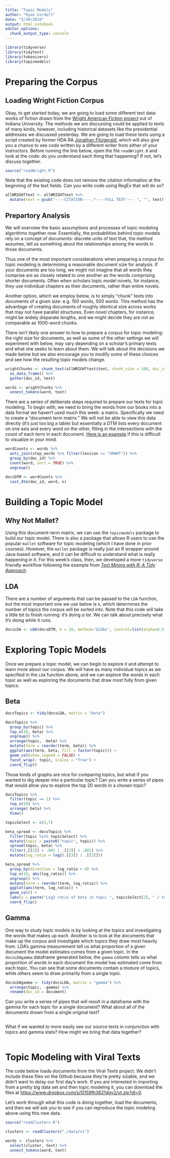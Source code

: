 ```yaml
---
title: "Topic Models"
author: "Ryan Cordell"
date: "5/30/2019"
output: html_notebook
editor_options: 
  chunk_output_type: console
---
```


```r

library(tidyverse)
library(tidytext)
library(tokenizers)
library(topicmodels)

```

# Preparing the Corpus

## Loading Wright Fiction Corpus

Okay, to get started today, we are going to load some different text data: works of fiction drawn from the [Wright American Fiction project](http://webapp1.dlib.indiana.edu/TEIgeneral/projectinfo.do?brand=wright) out of Indiana University. The methods we are discussing could be applied to texts of many kinds, however, including historical datasets like the presidential addresses we discussed yesterday. We are going to load these texts using a script created by former HDA RA [Jonathan Fitzgerald](http://jonathandfitzgerald.com/), which will also give you a chance to see code written by a different writer from either of your instructors. Before running the line below, open the file `readWright.R` and look at the code: do you understand each thing that happening? If not, let's discuss together. 

```r

source("readWright.R")

```

Note that the existing code does not remove the citation information at the beginning of the text fields. Can you write code using RegEx that will do so?

```r

allWRIGHTtext <- allWRIGHTtext %>%
  mutate(text = gsub("----CITATION----.*----FULL TEXT---- ", "", text))

```

## Prepartory Analysis

We will overview the basic assumptions and processes of topic modeling algorithms together now. Essentially, the probabilities behind topic models rely on a concept of *documents*: discrete units of text that, the method assumes, tell us something about the relationships among the words in those documents. 

Thus one of the most important considerations when preparing a corpus for topic modeling is determining a reasonable document size for analysis. If your documents are too long, we might not imagine that all words they comprise are as closely related to one another as the words comprising shorter documents. Often when scholars topic model novels, for instance, they use individual chapters as their documents, rather than entire novels. 

Another option, which we employ below, is to simply "chunk" texts into documents of a given size: e.g. 100 words, 500 words. This method has the advantage of creating documents of roughly identical size across works that may not have parallel structures. Even novel chapters, for instance, might be widely disparate lengths, and we might decide they are not as comparable as 1000-word chunks. 

There isn't likely one answer to how to prepare a corpus for topic modeling: the right size for documents, as well as some of the other settings we will experiment with below, may vary depending on a scholar's primary texts and what she seeks to learn about them. We will talk about the decisions we made below but we also encourage you to modify some of these choices and see how the resulting topic models change. 

```r

wrightChunks <- chunk_text(allWRIGHTtext$text, chunk_size = 100, doc_id = allWRIGHTtext$title) %>%
  as_data_frame() %>%
  gather(doc_id, text)

words <- wrightChunks %>%
  unnest_tokens(word, text)

```

There are a series of deliberate steps required to prepare our texts for topic modeling. To begin with, we need to bring the words from our books into a data format we haven't used much this week: a matrix. Specifically we need to create a "document term matrix." We will not be able to view this data directly (it's just too big a table) but essentially a DTM lists every document on one axis and every word on the other, filling in the intersections with the count of each term in each document. [Here is an example](https://www.darrinbishop.com/blog/2017/10/text-analytics-document-term-matrix/) if this is difficult to visualize in your mind.

```r

wordCounts <- words %>%
  anti_join(stop_words %>% filter(lexicon == "SMART")) %>%
  group_by(doc_id) %>%
  count(word, sort = TRUE) %>%
  ungroup()

docsDTM <- wordCounts %>%
  cast_dtm(doc_id, word, n)

```

# Building a Topic Model

## Why Not Mallet?

Using this document-term matrix, we can use the `topicmodels` package to build our topic model. There is also a package that allows R users to use the popular `mallet` software for topic modeling (which I have done in prior courses). However, the `mallet` package is really just an R wrapper around Java-based software, and it can be difficult to understand what is really happening in it. For this week's class, then, we developed a more `tidyverse` friendly workflow following the example from [*Text Mining with R: A Tidy Approach*](https://www.tidytextmining.com/). 

## LDA

There are a number of arguments that can be passed to the `LDA` function, but the most important one we use below is `k`, which determines the number of topics the corpus will be sorted into. Note that this code will take a little bit to finish running: it's doing *a lot*. We can talk about precisely what it's doing while it runs.

```r

docsLDA <- LDA(docsDTM, k = 20, method="Gibbs", control=list(alpha=0.5))

```

# Exploring Topic Models

Once we prepare a topic model, we can begin to explore it and attempt to learn more about our corpus. We will have as many individual topics as we specified in the `LDA` function above, and we can explore the words in each topic as well as exploring the documents that draw most fully from given topics. 

## Beta 

```r
docsTopics <- tidy(docsLDA, matrix = "beta")

docsTopics %>%
  group_by(topic) %>%
  top_n(10, beta) %>%
  ungroup() %>%
  arrange(topic, -beta) %>%
  mutate(term = reorder(term, beta)) %>%
  ggplot(aes(term, beta, fill = factor(topic))) +
  geom_col(show.legend = FALSE) +
  facet_wrap(~ topic, scales = "free") +
  coord_flip()

```

Those kinds of graphs are nice for comparing topics, but what if you wanted to dig deeper into a particular topic? Can you write a series of pipes that would allow you to explore the top 20 words in a chosen topic?

```r

docsTopics %>%
  filter(topic == 1) %>%
  top_n(20) %>%
  arrange(-beta) %>%
  View()


```


```r

topicSelect <- c(3,7)

beta_spread <- docsTopics %>%
  filter(topic %in% topicSelect) %>%
  mutate(topic = paste0("topic", topic)) %>%
  spread(topic, beta) %>%
  filter(.[[2]] > .001 | .[[3]] > .001) %>%
  mutate(log_ratio = log2(.[[3]] / .[[2]]))

beta_spread %>%
  group_by(direction = log_ratio > 0) %>%
  top_n(10, abs(log_ratio)) %>%
  ungroup() %>%
  mutate(term = reorder(term, log_ratio)) %>%
  ggplot(aes(term, log_ratio)) +
  geom_col() +
  labs(y = paste("Log2 ratio of beta in topic ", topicSelect[2], " / topic ", topicSelect[1])) +
  coord_flip()

```


## Gamma

One way to study topic models is by looking at the topics and investigating the words that makes up each. Another is to look at the documents that make up the corpus and investigate which topics they draw most heavily from. LDA's gamma measurement tell us what proportion of a given document the model estimates comes from a given topic. In the `docsLDAgamma` dataframe generated below, the `gamma` column tells us what proportion of words in each document the model has estimated come from each topic. You can see that some documents contain a mixture of topics, while others seem to draw primarily from a single topic. 

```r

docsLDAgamma <- tidy(docsLDA, matrix = "gamma") %>%
  arrange(topic, -gamma) %>%
  rename(doc_id = document)

```

Can you write a series of pipes that will result in a dataframe with the gamma for each topic for a single document? What about all of the documents drawn from a single original text?

```r


```

What if we wanted to more easily see our source texts in conjunction with topics and gamma stats? How might we bring that data together?

```r



```


# Topic Modeling with Viral Texts

The code below loads documents from the Viral Texts project. We didn't include these files on the Github because they're pretty sizable, and we didn't want to delay our first day's work. If you are interested in importing from a pretty big data set and then topic modeling it, you can download the files at <https://www.dropbox.com/s/5l159fh3621dgy2/vt.zip?dl=0>. 

Let's work through what this code is doing together, load the documents, and then we will ask you to see if you can reproduce the topic modeling above using this new data. 

```r

source("readClusters.R")

clusters <- readClusters("./data/vt")

words <- clusters %>%
  select(cluster, text) %>%
  unnest_tokens(word, text)

```

